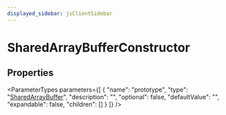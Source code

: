 ```yaml
---
displayed_sidebar: jsClientSidebar
---
```



# SharedArrayBufferConstructor

## Properties

<ParameterTypes parameters={[
  {
    "name": "prototype",
    "type": "[SharedArrayBuffer](../../modules/internal.mdx#sharedarraybuffer)",
    "description": "",
    "optional": false,
    "defaultValue": "",
    "expandable": false,
    "children": []
  }
]} />
